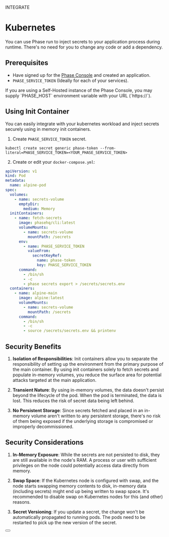 

<Tag variant="small">INTEGRATE</Tag>

# Kubernetes

You can use Phase run to inject secrets to your application process during runtime. There's no need for you to change any code or add a dependency.

## Prerequisites

- Have signed up for the [Phase Console](https://console.phase.dev) and created an application.
- `PHASE_SERVICE_TOKEN` (Ideally for each of your services).

<Note>
  If you are using a Self-Hosted instance of the Phase Console, you may supply
  `PHASE_HOST` environment variable with your URL (`https://<HOST>`).
</Note>

## Using Init Container

You can easily integrate with your kubernetes workload and inject secrets securely using in memory init containers.

1. Create `PHASE_SERVICE_TOKEN` secret.

```fish
kubectl create secret generic phase-token --from-literal=PHASE_SERVICE_TOKEN=<YOUR_PHASE_SERVICE_TOKEN>
```

2. Create or edit your `docker-compose.yml`:

```yaml
apiVersion: v1
kind: Pod
metadata:
  name: alpine-pod
spec:
  volumes:
    - name: secrets-volume
      emptyDir:
        medium: Memory
  initContainers:
    - name: fetch-secrets
      image: phasehq/cli:latest
      volumeMounts:
        - name: secrets-volume
          mountPath: /secrets
      env:
        - name: PHASE_SERVICE_TOKEN
          valueFrom:
            secretKeyRef:
              name: phase-token
              key: PHASE_SERVICE_TOKEN
      command:
        - /bin/sh
        - -c
        - phase secrets export > /secrets/secrets.env
  containers:
    - name: alpine-main
      image: alpine:latest
      volumeMounts:
        - name: secrets-volume
          mountPath: /secrets
      command:
        - /bin/sh
        - -c
        - source /secrets/secrets.env && printenv
```

## Security Benefits

1. **Isolation of Responsibilities**: Init containers allow you to separate the responsibility of setting up the environment from the primary purpose of the main container. By using init containers solely to fetch secrets and populate in-memory volumes, you reduce the surface area for potential attacks targeted at the main application.

2. **Transient Nature**: By using in-memory volumes, the data doesn't persist beyond the lifecycle of the pod. When the pod is terminated, the data is lost. This reduces the risk of secret data being left behind.

3. **No Persistent Storage**: Since secrets fetched and placed in an in-memory volume aren't written to any persistent storage, there's no risk of them being exposed if the underlying storage is compromised or improperly decommissioned.

## Security Considerations

1. **In-Memory Exposure**: While the secrets are not persisted to disk, they are still available in the node's RAM. A process or user with sufficient privileges on the node could potentially access data directly from memory.

2. **Swap Space**: If the Kubernetes node is configured with swap, and the node starts swapping memory contents to disk, in-memory data (including secrets) might end up being written to swap space. It's recommended to disable swap on Kubernetes nodes for this (and other) reasons.

3. **Secret Versioning**: If you update a secret, the change won't be automatically propagated to running pods. The pods need to be restarted to pick up the new version of the secret.

<div className="not-prose">
  <Button
    href="https://kubernetes.io/docs/concepts/workloads/pods/init-containers/"
    variant="text"
    arrow="right"
    children="Kubernetes - Init Containers"
  />
</div>
